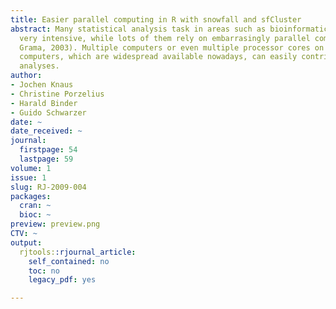 ```yaml
---
title: Easier parallel computing in R with snowfall and sfCluster
abstract: Many statistical analysis task in areas such as bioinformatics are computationally
  very intensive, while lots of them rely on embarrasingly parallel computations (Ananth
  Grama, 2003). Multiple computers or even multiple processor cores on standard desktop
  computers, which are widespread available nowadays, can easily contribute to faster
  analyses.
author:
- Jochen Knaus
- Christine Porzelius
- Harald Binder
- Guido Schwarzer
date: ~
date_received: ~
journal:
  firstpage: 54
  lastpage: 59
volume: 1
issue: 1
slug: RJ-2009-004
packages:
  cran: ~
  bioc: ~
preview: preview.png
CTV: ~
output:
  rjtools::rjournal_article:
    self_contained: no
    toc: no
    legacy_pdf: yes

---
```

